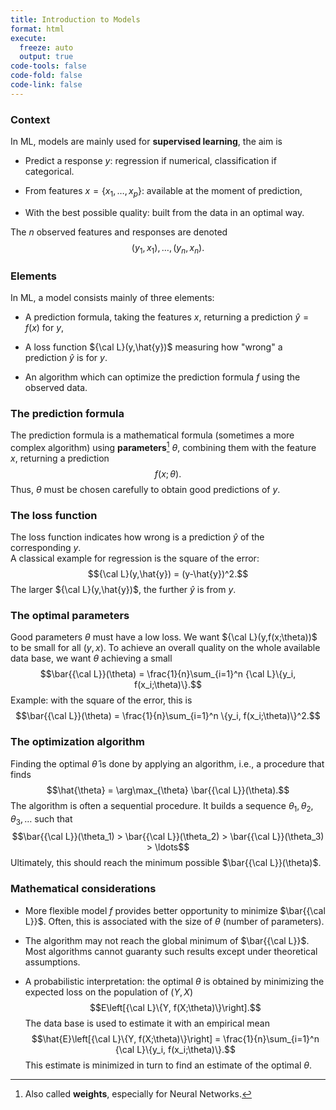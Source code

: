 ```yaml
---
title: Introduction to Models
format: html
execute:
  freeze: auto
  output: true
code-tools: false
code-fold: false
code-link: false
---
```

### Context

In ML, models are mainly used for **supervised learning**, the aim is

-   Predict a response $y$: regression if numerical, classification if
    categorical.

-   From features $x=\{x_1, \ldots, x_p\}$: available at the moment of
    prediction,

-   With the best possible quality: built from the data in an optimal
    way.

The $n$ observed features and responses are denoted
$$(y_1, x_1), \ldots, (y_n, x_n).$$

### Elements

In ML, a model consists mainly of three elements:

-   A prediction formula, taking the features $x$, returning a
    prediction $\hat{y} = f(x)$ for $y$,

-   A loss function ${\cal L}(y,\hat{y})$ measuring how \"wrong\" a
    prediction $\hat{y}$ is for $y$.

-   An algorithm which can optimize the prediction formula $f$ using the
    observed data.

### The prediction formula

The prediction formula is a mathematical formula (sometimes a more
complex algorithm) using **parameters**[^1] $\theta$, combining them
with the feature $x$, returning a prediction $$f(x;\theta).$$ Thus,
$\theta$ must be chosen carefully to obtain good predictions of $y$.

### The loss function

The loss function indicates how wrong is a prediction $\hat{y}$ of the
corresponding $y$.\
A classical example for regression is the square of the error:
$${\cal L}(y,\hat{y}) = (y-\hat{y})^2.$$ The larger
${\cal L}(y,\hat{y})$, the further $\hat{y}$ is from $y$.

### The optimal parameters

Good parameters $\theta$ must have a low loss. We want
${\cal L}(y,f(x;\theta))$ to be small for all $(y,x)$. To achieve an
overall quality on the whole available data base, we want $\theta$
achieving a small
$$\bar{{\cal L}}(\theta) = \frac{1}{n}\sum_{i=1}^n {\cal L}\{y_i, f(x_i;\theta)\}.$$
Example: with the square of the error, this is
$$\bar{{\cal L}}(\theta) = \frac{1}{n}\sum_{i=1}^n \{y_i, f(x_i;\theta)\}^2.$$

### The optimization algorithm

Finding the optimal $\hat{\theta}$ is done by applying an algorithm,
i.e., a procedure that finds
$$\hat{\theta} = \arg\max_{\theta} \bar{{\cal L}}(\theta).$$ The
algorithm is often a sequential procedure. It builds a sequence
$\theta_1, \theta_2, \theta_3, \ldots$ such that
$$\bar{{\cal L}}(\theta_1) > \bar{{\cal L}}(\theta_2) > \bar{{\cal L}}(\theta_3) > \ldots$$
Ultimately, this should reach the minimum possible
$\bar{{\cal L}}(\theta)$.

### Mathematical considerations

-   More flexible model $f$ provides better opportunity to minimize
    $\bar{{\cal L}}$. Often, this is associated with the size of
    $\theta$ (number of parameters).

-   The algorithm may not reach the global minimum of $\bar{{\cal L}}$.
    Most algorithms cannot guaranty such results except under
    theoretical assumptions.

-   A probabilistic interpretation: the optimal $\theta$ is obtained by
    minimizing the expected loss on the population of $(Y,X)$
    $$E\left[{\cal L}\{Y, f(X;\theta)\}\right].$$ The data base is used
    to estimate it with an empirical mean
    $$\hat{E}\left[{\cal L}\{Y, f(X;\theta)\}\right] = \frac{1}{n}\sum_{i=1}^n {\cal L}\{y_i, f(x_i;\theta)\}.$$
    This estimate is minimized in turn to find an estimate of the
    optimal $\theta$.

[^1]: Also called **weights**, especially for Neural Networks.
